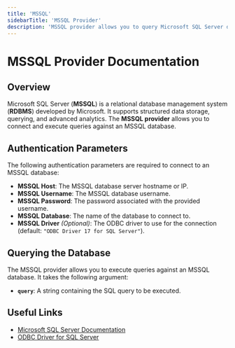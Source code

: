```yaml
---
title: 'MSSQL'
sidebarTitle: 'MSSQL Provider'
description: 'MSSQL provider allows you to query Microsoft SQL Server databases'
---
```


# **MSSQL Provider Documentation**  

## **Overview**

Microsoft SQL Server (**MSSQL**) is a relational database management system (**RDBMS**) developed by Microsoft. It supports structured data storage, querying, and advanced analytics. The **MSSQL provider** allows you to connect and execute queries against an MSSQL database.

## **Authentication Parameters**

The following authentication parameters are required to connect to an MSSQL database:

- **MSSQL Host**: The MSSQL database server hostname or IP.
- **MSSQL Username**: The MSSQL database username.
- **MSSQL Password**: The password associated with the provided username.
- **MSSQL Database**: The name of the database to connect to.
- **MSSQL Driver** *(Optional)*: The ODBC driver to use for the connection (default: `"ODBC Driver 17 for SQL Server"`).

## **Querying the Database**

The MSSQL provider allows you to execute queries against an MSSQL database. It takes the following argument:

- **`query`**: A string containing the SQL query to be executed.

## **Useful Links**
- [Microsoft SQL Server Documentation](https://learn.microsoft.com/en-us/sql/sql-server/)
- [ODBC Driver for SQL Server](https://docs.microsoft.com/en-us/sql/connect/odbc/microsoft-odbc-driver-for-sql-server)
